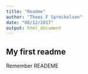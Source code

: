 ```yaml
---
title: "Readme"
author: "Thees F Spreckelsen"
date: "08/12/2017"
output: html_document
---
```


## My first readme   
Remember READEME 